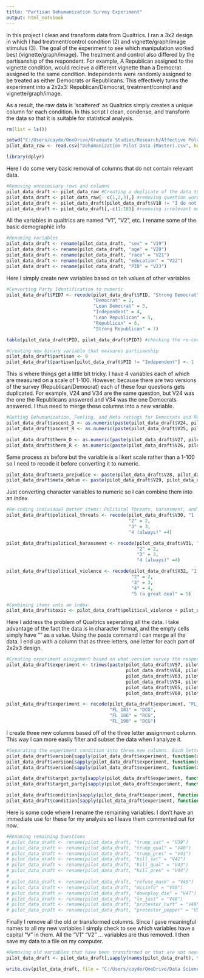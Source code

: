 ```yaml
---
title: "Partisan Dehumanization Survey Experiment"
output: html_notebook
---
```


In this project I clean and transform data from Qualtrics. I ran a 3x2 design in 
which I had treatment/control condition (2) and vignette/graph/image stimulus (3).
The goal of the experiment to see which manipulation worked best (vignette/graph/image).
The treatment and control also differed by the partisanship of the respondent. For example, A
Republican assigned to the vignette condition, would recieve a different vignette 
than a Democrat assigned to the same condition. Independents were randomly assigned 
to be treated as either Democrats or Republicans. This effectively turns the experiment 
into a 2x2x3: Republican/Democrat, treatment/control and vignette/graph/image.

As a result, the raw data is 'scattered' as Qualtrics simply creates a unique column 
for each condition. In this script I clean, condense, and transform the data so 
that it is suitable for statistical analysis. 

```r
rm(list = ls())

setwd("C:/Users/cayde/OneDrive/Graduate Studies/Research/Affective Polarization/Data")
pilot_data_raw <- read.csv("Dehumanization Pilot Data (Master).csv", header=FALSE, comment.char="#")

library(dplyr)
```

Here I do some very basic removal of columns that do not contain relevant data.

```r

#Removing unnecessary rows and columns
pilot_data_draft <- pilot_data_raw #Creating a duplicate of the data to preserve the original 
pilot_data_draft <- pilot_data_raw[- c(1,2,3),] #removing question wording rows
pilot_data_draft <- pilot_data_draft[pilot_data_draft$V18 != "I do not wish to participate in the survey",] #removing people who opted out of the survey
pilot_data_draft <- pilot_data_draft[,-c(1:18)] #removing irrelevant meta data
```

All the variables in qualtrics are named "V1", "V2", etc. I rename some of the 
basic demographic info
```r


#Renaming variables
pilot_data_draft <- rename(pilot_data_draft, "sex" = "V19")
pilot_data_draft <- rename(pilot_data_draft, "age" = "V20")
pilot_data_draft <- rename(pilot_data_draft, "race" = "V21")
pilot_data_draft <- rename(pilot_data_draft, "education" = "V22")
pilot_data_draft <- rename(pilot_data_draft, "PID" = "V23")
```
Here I simply create new variables based on teh values of other variables
```r
#Converting Party Identification to numeric
pilot_data_draft$PID7 <- recode(pilot_data_draft$PID, "Strong Democrat" = 1,
                                "Democrat" = 2,
                                "Lean Democrat" = 3,
                                "Independent" = 4,
                                "Lean Republican" = 5,
                                "Republican" = 6,
                                "Strong Republican" = 7)

table(pilot_data_draft$PID, pilot_data_draft$PID7) #checking the re-coding

#Creating new binary variable that measures partisanship
pilot_data_draft$partisan <- 0
pilot_data_draft$partisan[pilot_data_draft$PID != "Independent"] <- 1
```
This is where things get a little bit tricky. I have 4 variables each of which 
are measured on a scale of 1-100. However, because there are two versions of the 
survey (Republican/Democrat) each of these four questions gets duplicated. For
example, V24 and V34 are the same question, but V24 was the one the Republicans
answered and V34 was the one Democrats answered. I thus need to merge these 
columns into a new variable. 
```r
#Getting Dehumanization, Feeling, and Meta ratings for Democrats and Republicans 
pilot_data_draft$ascent_D <- as.numeric(paste(pilot_data_draft$V24, pilot_data_draft$V34))
pilot_data_draft$ascent_R <- as.numeric(paste(pilot_data_draft$V25, pilot_data_draft$V33))

pilot_data_draft$therm_D <- as.numeric(paste(pilot_data_draft$V27, pilot_data_draft$V35))
pilot_data_draft$therm_R <- as.numeric(paste(pilot_data_draft$V26, pilot_data_draft$V36))
```
Same process as before but the variable is a likert scale rather than a 1-100
so I need to recode it before converting it to numeric.
```r
pilot_data_draft$meta_prejudice <- paste(pilot_data_draft$V28, pilot_data_draft$V37)
pilot_data_draft$meta_dehum <- paste(pilot_data_draft$V29, pilot_data_draft$V38)
```

Just converting character variables to numeric so I can combine them into an index
```r
#Re-coding individual batter items: Political Threats, harassment, and violence
pilot_data_draft$political_threats <- recode(pilot_data_draft$V30, "1 (never)" = 1,
                                             "2" = 2,
                                             "3" = 3,
                                             "4 (always)" =4)

pilot_data_draft$political_harassment <- recode(pilot_data_draft$V31, "1 (never)" = 1,
                                                "2" = 2,
                                                "3" = 3,
                                                "4 (always)" =4)

pilot_data_draft$political_violence <- recode(pilot_data_draft$V32, "1 (not at all)" = 1,
                                              "2" = 2,
                                              "3" = 3,
                                              "4" = 4,
                                              "5 (a great deal" = 5)

#Combining items into an index
pilot_data_draft$toxic <- pilot_data_draft$political_violence + pilot_data_draft$political_harassment + pilot_data_draft$political_threats
```
Here I address the problem of Qualtrics seperating all the data. I take advantage 
of the fact the data is in character format, and the empty cells simply have "" as 
a value. Using the paste command I can merge all the data. I end up with a column
that as three letters, one letter for each part of 2x2x3 design. 
```r
#Creating experiment assignment based on what version survey the respondent took
pilot_data_draft$experiment <- trimws(paste(pilot_data_draft$V57, pilot_data_draft$V58,  #Independents assigned the D/R) vignette
                                            pilot_data_draft$V64, pilot_data_draft$V68,  #Democrats and Republicans assigned to their Vignette
                                            pilot_data_draft$V63, pilot_data_draft$V67,  #Democrats and Republicans assigned to their Image
                                            pilot_data_draft$V54, pilot_data_draft$V55,  #Independents assigned the D/R Image 
                                            pilot_data_draft$V65, pilot_data_draft$V69,  #Democrats and Republicans assigned to their Image
                                            pilot_data_draft$V60, pilot_data_draft$V61)) #Independents assigned to the Republican or Democratic Graph

pilot_data_draft$experiment <- recode(pilot_data_draft$experiment, "FL_177" = "RCG",     #Due to Qualtrics, the control graph condition needs to be renamed
                                      "FL_181" = "DCG",
                                      "FL_186" = "RCG",
                                      "FL_190" = "DCG")
```

I create three new columns based off of the three letter assignment column. This
way I can more easily filter and subset the data when I analyze it. 

```r
#Separating the experiment condition into three new columns. Each letter in the experiment assignment corresponds to a certain condition 
pilot_data_draft$version[sapply(pilot_data_draft$experiment, function(x){"I" %in% unlist(strsplit(x, split = ""))})] <- "Image"
pilot_data_draft$version[sapply(pilot_data_draft$experiment, function(x){"V" %in% unlist(strsplit(x, split = ""))})] <- "Vignette"
pilot_data_draft$version[sapply(pilot_data_draft$experiment, function(x){"G" %in% unlist(strsplit(x, split = ""))})] <- "Graph"

pilot_data_draft$target_party[sapply(pilot_data_draft$experiment, function(x){"R" %in% unlist(strsplit(x, split = ""))})] <- "Republican"
pilot_data_draft$target_party[sapply(pilot_data_draft$experiment, function(x){"D" %in% unlist(strsplit(x, split = ""))})] <- "Democrat"

pilot_data_draft$condition[sapply(pilot_data_draft$experiment, function(x){"T" %in% unlist(strsplit(x, split = ""))})] <- "Treatment"
pilot_data_draft$condition[sapply(pilot_data_draft$experiment, function(x){"C" %in% unlist(strsplit(x, split = ""))})] <- "Control"
```

Here is some code where I rename the remaining variables. I don't have an immediate 
use for these for my analysis so I leave them commented out for now. 
```r
#Renaming remaining Questions
# pilot_data_draft <- rename(pilot_data_draft, "trump_sat" = "V39")
# pilot_data_draft <- rename(pilot_data_draft, "trump_qual" = "V40")
# pilot_data_draft <- rename(pilot_data_draft, "trump_pres" = "V41")
# pilot_data_draft <- rename(pilot_data_draft, "hill_sat" = "V42")
# pilot_data_draft <- rename(pilot_data_draft, "hill_qual" = "V43")
# pilot_data_draft <- rename(pilot_data_draft, "hill_pres" = "V44")
# 
# pilot_data_draft <- rename(pilot_data_draft, "refuse_mask" = "V45")
# pilot_data_draft <- rename(pilot_data_draft, "misinfo" = "V46")
# pilot_data_draft <- rename(pilot_data_draft, "downplay_die" = "V47")
# pilot_data_draft <- rename(pilot_data_draft, "le_just" = "V48")
# pilot_data_draft <- rename(pilot_data_draft, "protestor_hurt" = "V49")
# pilot_data_draft <- rename(pilot_data_draft, "protestor_pepper" = "V50")
```
Finally I remove all the old or transformed columns. Since I gave meaningful names
to all my new variables I simply check to see which variables have a capital "V" 
in them. All the "V1" "V2" ... variables are thus removed. I then save my data to
a file on my computer. 
```r
#Removing old variables that have been transformed or that are not needed for final dataset 
pilot_data_draft <- pilot_data_draft[,sapply(names(pilot_data_draft), function(x){!"V" %in% unlist(strsplit(x, split = ""))})]

write.csv(pilot_data_draft, file = "C:/Users/cayde/OneDrive/Data Science/R Projects/Data Transformation/Pilot Data Cleaned.csv")
```